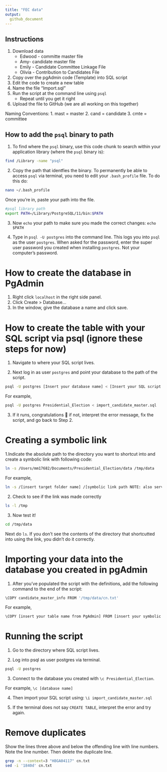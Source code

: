 ```yaml
---
title: "FEC data"
output:
  github_document
---
```


## Instructions
1. Download data 
    - Edwood - committe master file 
    - Amy- candidate master file 
    - Emily - Candidate Committee Linkage File 
    - Olivia - Contribution to Candidates File 
 2. Copy over the pgAdmin code (Template) into SQL script 
 3. Edit the code to create a new table
 5. Name the file "Import.sql"
 4. Run the script at the command line using `psql`
    - Repeat until you get it right
 6. Upload the file to GitHub (we are all working on this together)

Naming Conventions:
1. mast = master
2. cand = candidate 
3. cmte = committee

##  How to add the `psql` binary to path

1. To find where the `psql` binary, use this code chunk to search within your application library (where the `psql` binary is):

```bash
find /Library -name "psql"
```

2. Copy the path that identfies the binary. To permanently be able to access `psql` via terminal, you need to edit your `.bash_profile` file. To do this do:

```bash
nano ~/.bash_profile
```

Once you're in, paste your path into the file.

```bash
#psql library path
export PATH=/Library/PostgreSQL/11/bin:$PATH
```

3. Now `echo` your path to make sure you made the correct changes: `echo $PATH`

4. Type in `psql -U postgres` into the command line. This logs you into `psql` as the user `postgres`. When asked for the password, enter the super user password you created when installing `postgres`. Not your computer's password. 

# How to create the database in PgAdmin

1. Right click `localhost` in the right side panel.
2. Click Create > Database...
3. In the window, give the database a name and click save.

# How to create the table with your SQL script via psql (ignore these steps for now)

1. Navigate to where your SQL script lives.

2. Next log in as user `postgres` and point your database to the path of the script.

```bash
psql -U postgres [Insert your database name] < [Insert your SQL script name here]
```

For example, 
```bash
psql -U postgres Presidential_Election < import_candidate_master.sql
```

3. If it runs, congratulations 🎉 if not, interpret the error message, fix the script, and go back to Step 2. 

# Creating a symbolic link

1.Indicate the absolute path to the directory you want to shortcut into and create a symbolic link with following code: 

```bash
ln -s /Users/mm17682/Documents/Presidential_Election/data /tmp/data
```

For example, 

```bash
ln -s /[insert target folder name] /[symbolic link path NOTE: also serves as shortcut name]
```

2. Check to see if the link was made correctly
```bash
ls -l /tmp
```

3. Now test it!
```bash
cd /tmp/data
```

Next do `ls`. If you don't see the contents of the directory that shortcutted into using the link, you didn't do it correctly. 

# Importing your data into the database you created in pgAdmin

1. After you've populated the script with the definitions, add the following \COPY command to the end of the script: 

```bash
\COPY candidate_master_info FROM '/tmp/data/cn.txt'
```

For example,

```bash
\COPY [insert your table name from PgAdmin] FROM [insert your symbolic path with your file name at the end]
```

# Running the script

1. Go to the directory where SQL script lives. 

2. Log into psql as user postgres via terminal.

```bash
psql -U postgres 
```

3. Connect to the database you created with `\c Presidential_Election`.

For example, 
`\c [database name]`

4. Then import your SQL script using:
`\i import_candidate_master.sql`

5. If the terminal does not say `CREATE TABLE`, interpret the error and try again. 

# Remove duplicates

Show the lines three above and below the offending line with line numbers. Note the line number. Then delete the duplicate line. 

```bash
grep -n --context=3 "H8GA04117" cn.txt 
sed -i '1840d' cn.txt
```